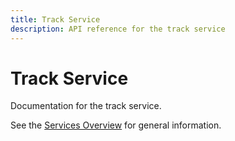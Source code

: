 ```yaml
---
title: Track Service
description: API reference for the track service
---
```


# Track Service

Documentation for the track service.

See the [Services Overview](/api/services/) for general information.
